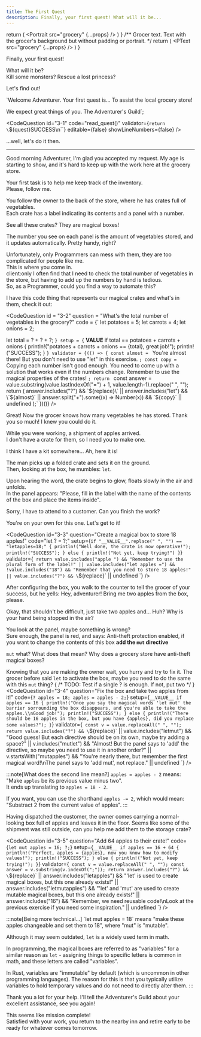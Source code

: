```yaml
---
title: The First Quest
description: Finally, your first quest! What will it be...
---
```



  return (
    <Portrait
      src="grocery"
      {...props}
    />
  )
}
/** Grocer text. Text with the grocer's background but without padding or portrait. */
  return (
    <PText
      src="grocery"
      {...props}
    />
  )
}


Finally, your first quest!

What will it be?  
Kill some monsters? Rescue a lost princess?

Let's find out!

`Welcome Adventurer.
Your first quest is... To assist the local grocery store!

We expect great things of you.
The Adventurer's Guild`;

<CodeQuestion
  id="3-1"
  code="read_quest()"
  validator={`return \`${quest}SUCCESS\n\``}
  editable={false}
  showLineNumbers={false}
/>

<Checkpoint id="3-1" scroll={false} >
  ...well, let's do it then.

  ---
  <Grocer>
  Good morning Adventurer, I'm glad you accepted my request.  
  My age is starting to show, and it's hard to keep up with the work here at the grocery store.  
  
  Your first task is to help me keep track of the inventory.  
  Please, follow me.
  </Grocer>

  You follow the owner to the back of the store, where he has crates full of vegetables.  
  Each crate has a label indicating its contents and a panel with a number.
  
  <Grocer>
  See all these crates? They are magical boxes!  
  
  The number you see on each panel is the amount of vegetables stored, and it updates automatically. Pretty handy, right?  
  
  Unfortunately, only Programmers can mess with them, they are too complicated for people like me.  
  This is where you come in.  
  client:only
  I often find that I need to check the total number of vegetables in the store, but having to add up the numbers by hand is tedious.  
  So, as a Programmer, could you find a way to automate this?
  
  I have this code thing that represents our magical crates and what's in them, check it out:
  </Grocer>
  
  <CodeQuestion 
id = "3-2"
question = "What's the total number of vegetables in the grocery?"
code = {`
let potatoes = 5;
let carrots = 4;
let onions = 2;

let total = ? + ? + ?;
`}
setup = {`
__VALUE__
if total == potatoes + carrots + onions {
  println!("potatoes + carrots + onions == {total}, great job!");
  println!("SUCCESS");
}
`}
validator = {(() => {
const almost = `
You're almost there! 
But you don't need to use "let" in this exercise.
`;
const copy = `
Copying each number isn't good enough.
You need to come up with a solution that works even if the numbers change.
Remember to use the magical properties of the crates!
`;
return `
  const answer = value.substring(value.lastIndexOf("=") + 1, value.length-1).replace(" ", "");
  return (
    answer.includes("?") && \`${replace}\` ||
    answer.includes("let") && \`${almost}\` ||
    answer.split("+").some((x) => Number(x)) && \`${copy}\` ||
    undefined
  );`
})()} />
</Checkpoint>

<Checkpoint id="3-2">
Great!
Now the grocer knows how many vegetables he has stored.

<Grocer>
Thank you so much! I knew you could do it.

While you were working, a shipment of apples arrived.  
I don't have a crate for them, so I need you to make one.  

I think I have a kit somewhere... Ah, here it is!
</Grocer>

The man picks up a folded crate and sets it on the ground.  
Then, looking at the box, he mumbles: <GT>`let`</GT>.

Upon hearing the word, the crate begins to glow, floats slowly in the air and unfolds.  
In the panel appears: "Please, fill in the label with the name of the contents of the box and place the items inside".

<Grocer> Sorry, I have to attend to a customer. Can you finish the work? </Grocer>

You're on your own for this one. Let's get to it!

<CodeQuestion 
id="3-3"
question="Create a magical box to store 18 apples!"
code="let ? = ?;"
setup={`
if "__VALUE__".replace(" ", "") == "letapples=18;" {
  println!("Well done, the crate is now operative!");
  println!("SUCCESS");
} else { println!("Not yet, keep trying!") }
`}
validator={`
return value.includes("apple ") && "Remember to use the plural form of the label!"
    || value.includes("let apples =") && !value.includes("18") && "Remember that you need to store 18 apples!"
    || value.includes("?") && \`${replace}\`
    || undefined
`}
/>

</Checkpoint>

<Checkpoint id="3-3">
After configuring the box, you walk to the counter to tell the grocer of your success, but he yells: <GT>Hey, adventurer! Bring me two apples from the box, please</GT>.

Okay, that shouldn't be difficult, just take two apples and... Huh? Why is your hand being stopped in the air?  

You look at the panel, maybe something is wrong?  
Sure enough, the panel is red, and says: <Highlight bg={colors.red}>Anti-theft protection enabled, if you want to change the contents of this box **add the `mut` directive**</Highlight>

`mut` what? What does that mean? Why does a grocery store have anti-theft magical boxes?

Knowing that you are making the owner wait, you hurry and try to fix it.
The grocer before said `let` to activate the box, maybe you need to do the same with this `mut` thing?
{ /* TODO: Test if a single ? is enough. If not, put two */ }
<CodeQuestion
id="3-4"
question="Fix the box and take two apples from it!"
code={`
? apples = 18;
apples = apples - 2;
`}
setup={`
__VALUE__
if apples == 16 {
  println!("Once you say the magical words 'let mut' the barrier sorrounding the box disappears, and you're able to take the apples.\\nGood job!");
  println!("SUCCESS");
} else {
  println!("There should be 16 apples in the box, but you have {apples}, did you replace some values?");
}
`}
validator={`
const v = value.replaceAll(" ", "");
return value.includes("?") && \`${replace}\`
    || value.includes("letmut") && "Good guess! But each directive should be on its own, maybe try adding a space?"
    || v.includes("mutlet") && "Almost! But the panel says to 'add' the directive, so maybe you need to use it in another order?"
    || v.startsWith("mutapples") && "You're nearly there, but remember the first magical word!\\nThe panel says to 'add mut', not replace."
    || undefined
`}
/>

:::note[What does the second line mean?]
`apples = apples - 2` means: "Make `apples` be its previous value minus two".  
It ends up translating to `apples = 18 - 2`.
 
If you want, you can use the shorthand `apples -= 2`, which would mean:  
"Substract 2 from the current value of apples".
:::

</Checkpoint>

<Checkpoint id="3-4">
Having dispatched the customer, the owner comes carrying a normal-looking box full of apples and leaves it in the floor.
<Grocer>
Seems like some of the shipment was still outside, can you help me add them to the storage crate?
</Grocer>

<CodeQuestion
id="3-5"
question="Add 64 apples to their crate!"
code={`
let mut apples = 16;
?;
`}
setup={`
__VALUE__
if apples == 16 + 64 {
  println!("Perfect, apples = {apples}, now you know how to modify values!");
  println!("SUCCESS");
} else {
  println!("Not yet, keep trying!");
}
`}
validator={`
const v = value.replaceAll(" ", "");
const answer = v.substring(v.indexOf(";"));
return answer.includes("?") && \`${replace}\`
    || answer.includes("letapples") && "'let' is used to create magical boxes, but this one already exists!"
    || answer.includes("letmutapples") && "'let' and 'mut' are used to create mutable magical boxes, but this one already exists!"
    || answer.includes("16") && "Remember, we need reusable code!\\nLook at the previous exercise if you need some inspiration."
    || undefined
`}
/>
</Checkpoint>

<Checkpoint id="3-5">
:::note[Being more technical...]
`let mut apples = 18` means "make these apples changeable and set them to 18", where "mut" is "mutable".

Although it may seem outdated, `let` is a widely used term in math.
 
In programming, the magical boxes are referred to as "variables" for a similar reason as `let` - assigning things to specific letters is common in math, and these letters are called "variables".

In Rust, variables are "immutable" by default (which is uncommon in other programming languages).
The reason for this is that you typically utilize variables to hold temporary values and do not need to directly alter them.
:::

<Grocer>
Thank you a lot for your help.  
I'll tell the Adventurer's Guild about your excellent assistance, see you again!
</Grocer>

This seems like mission complete!  
Satisfied with your work, you return to the nearby inn and retire early to be ready for whatever comes tomorrow.
</Checkpoint>